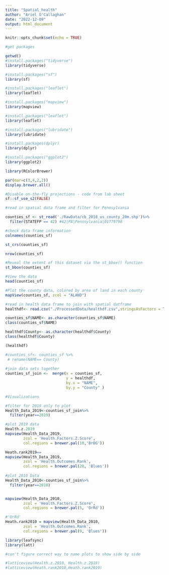 ```yaml
---
title: "Spatial_health"
author: "Ariel O'Callaghan"
date: "2022-12-09"
output: html_document
---
```


```r
knitr::opts_chunk$set(echo = TRUE)

#get packages 

getwd()
#install.packages("tidyverse")
library(tidyverse)

#install.packages("sf")
library(sf)

#install.packages("leaflet")
library(leaflet)

#install.packages("mapview")
library(mapview)

#install.packages("leaflet")
library(leaflet)

#install.packages("lubridate")
library(lubridate)

#install.packages(dplyr)
library(dplyr)

#install.packages("ggplot2")
library(ggplot2)

library(RColorBrewer)

par(mar=c(3,4,2,2))
display.brewer.all()

#Disable on-the-fly projections - code from lab sheet 
sf::sf_use_s2(FALSE)

#read in spatial data frame and filter for Pennsylvania 

counties_sf <- st_read('./RawData/cb_2018_us_county_20m.shp')%>% 
  filter(STATEFP == 42) #42|PA|Pennsylvania|01779798

#check data frame information 
colnames(counties_sf)

st_crs(counties_sf) 

nrow(counties_sf)

#Reveal the extent of this dataset via the st_bbox() function
st_bbox(counties_sf)

#View the data
head(counties_sf)

#Plot the county data, colored by area of land in each county
mapView(counties_sf, zcol = "ALAND")

#read in health data frame to join with spatial datframe 
healthdf<- read.csv("./ProcessedData/healthdf.csv",stringsAsFactors = TRUE)

counties_sf$NAME<- as.character(counties_sf$NAME)
class(counties_sf$NAME)

healthdf$County<- as.character(healthdf$County)
class(healthdf$County)

(healthdf)

#counties_sf<- counties_sf %>% 
 # rename(NAME== County)
  
#join data sets together 
counties_sf_join <-  merge(x = counties_sf,
                           y = healthdf, 
                           by.x = "NAME", 
                           by.y = "County" )
```


```r
#Visualizations 

#filter for 2019 only to plot
Health_Data_2019<-counties_sf_join%>%
  filter(year==2019)

#plot 2019 data
Health.z.2019
mapview(Health_Data_2019, 
        zcol = 'Health.Factors.Z.Score', 
        col.regions = brewer.pal(10,'BrBG'))

Heath.rank2019==
mapview(Health_Data_2019, 
        zcol = 'Health.Outcomes.Rank', 
        col.regions = brewer.pal(20, 'Blues'))
      
#plot 2010 Data
Health_Data_2010<-counties_sf_join%>%
  filter(year==2010)


mapview(Health_Data_2010, 
        zcol = 'Health.Factors.Z.Score', 
        col.regions = brewer.pal(5, 'OrRd'))

#'OrRd'
Heath.rank2010 = mapview(Health_Data_2010, 
        zcol = 'Health.Outcomes.Rank', 
        col.regions = brewer.pal(9, 'Blues'))

library(leafsync)
library(latt)

#can't figure correct way to name plots to show side by side

#latticeview(Health.z.2010, Health.z.2019)
#latticeview(Heath.rank2010,Heath.rank2019)

```
